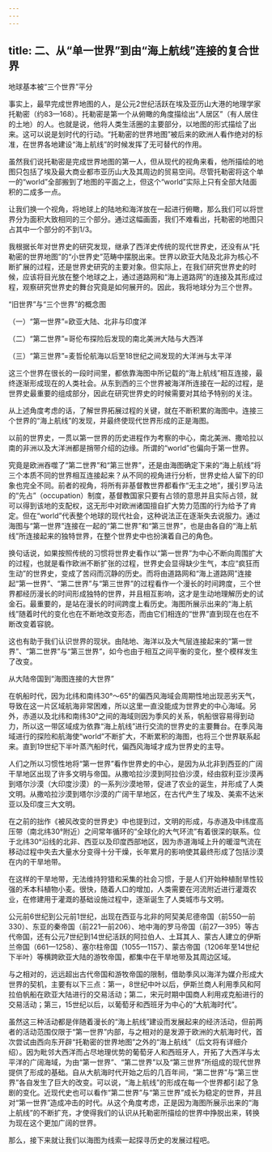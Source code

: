 ```yaml
---
---
---
```

title: 二、从“单一世界”到由“海上航线”连接的复合世界
---





地球基本被“三个世界”平分


事实上，最早完成世界地图的人，是公元2世纪活跃在埃及亚历山大港的地理学家托勒密（约83—168）。托勒密是第一个从俯瞰的角度描绘出“人居区”（有人居住的土地）的人。也就是说，他将人类生活圈的主要部分，以地图的形式描绘了出来。这可以说是划时代的行动。“托勒密的世界地图”被后来的欧洲人看作绝对的标准，在世界各地建设“海上航线”的时候发挥了无可替代的作用。

虽然我们说托勒密是完成世界地图的第一人，但从现代的视角来看，他所描绘的地图只包括了埃及最大商业都市亚历山大及其周边的贸易空间。尽管托勒密将这个单一的“world”全部搬到了地图的平面之上，但这个“world”实际上只有全部大陆面积的二成多一点。

让我们换一个视角，将地球上的陆地和海洋放在一起进行俯瞰，那么我们可以将世界分为面积大致相同的三个部分。通过这幅画面，我们不难看出，托勒密的地图只占其中一个部分的不到1/3。

我根据长年对世界史的研究发现，继承了西洋史传统的现代世界史，还没有从“托勒密的世界地图”的“小世界史”范畴中摆脱出来。世界以欧亚大陆及北非为核心不断扩展的过程，还是世界史研究的主要对象。但实际上，在我们研究世界史的时候，应该将目光放在整个地球之上，通过道路网和“海上道路网”的连接及其形成过程，观察研究世界史的舞台究竟是如何展开的。因此，我将地球分为三个世界。

“旧世界”与“三个世界”的概念图



（一）“第一世界”=欧亚大陆、北非与印度洋

（二）“第二世界”=哥伦布探险后发现的南北美洲大陆与大西洋

（三）“第三世界”=麦哲伦航海以后至18世纪之间发现的大洋洲与太平洋




这三个世界在很长的一段时间里，都依靠海图中所记载的“海上航线”相互连接，最终逐渐形成现在的人类社会。从东到西的三个世界被海洋所连接在一起的过程，是世界史最重要的组成部分，因此在研究世界史的时候需要对其给予特别的关注。

从上述角度考虑的话，了解世界拓展过程的关键，就在不断积累的海图中。连接三个世界的“海上航线”的发现，并最终使现代世界形成的正是海图。

以前的世界史，一贯以第一世界的历史进程作为考察的中心，南北美洲、撒哈拉以南的非洲以及大洋洲都是捎带介绍的边缘。所谓的“world”也偏向于第一世界。

究竟是欧洲吞噬了“第二世界”和“第三世界”，还是由海图确定下来的“海上航线”将三个本质不同的世界相互连接起来？从不同的视角进行分析，世界史给人留下的印象也完全不同。前者的视角，将所有非基督教世界都看作“无主之地”，援引罗马法的“先占”（occupation）制度，基督教国家只要有占领的意思并且实际占领，就可以得到该地的支配权，这无形中对欧洲诸国擅自扩大势力范围的行为给予了肯定。但在“world”代表整个地球的现代社会，这种说法正在逐渐失去说服力。通过海图与“第一世界”连接在一起的“第二世界”和“第三世界”，也是由各自的“海上航线”所连接起来的独特世界，在整个世界史中也扮演着自己的角色。

换句话说，如果按照传统的习惯将世界史看作以“第一世界”为中心不断向周围扩大的过程，也就是看作欧洲不断扩张的过程，世界史会显得缺少生气，本应“疯狂而生动”的世界史，变成了苦闷而沉静的历史。而将由道路网和“海上道路网”连接起“第一世界”、“第二世界”与“第三世界”的过程看作一个漫长的时间跨度，三个世界都经历漫长的时间形成独特的世界，并且相互影响，这才是生动地理解历史的试金石。最重要的，是站在漫长的时间跨度上看历史。海图所展示出来的“海上航线”随着时代的变化也在不断地改变形态，而由它们相连的“世界”直到现在也在不断改变着容貌。

这也有助于我们认识世界的现状。由陆地、海洋以及大气层连接起来的“第一世界”、“第二世界”与“第三世界”，如今也由于相互之间平衡的变化，整个模样发生了改变。





从大陆帝国到“海图连接的大世界”


在帆船时代，因为北纬和南纬30°～65°的偏西风海域会周期性地出现恶劣天气，导致在这一片区域航海非常困难，所以这里一直没能成为世界史的中心海域。另外，赤道以及北纬和南纬30°之间的海域则因为季风的关系，帆船很容易得到动力，所以这一带区域成为依靠“海上航线”进行交流的世界史的主要舞台。在季风海域进行的探险和航海使“world”不断扩大，不断累积的海图，也将三个世界联系起来。直到19世纪下半叶蒸汽船时代，偏西风海域才成为世界史的主导。

人们之所以习惯性地将“第一世界”看作世界史的中心，是因为从北非到西亚的广阔干旱地区出现了许多文明与帝国。从撒哈拉沙漠到阿拉伯沙漠，经由叙利亚沙漠再到塔尔沙漠（大印度沙漠）的一系列沙漠地带，促进了农业的诞生，并形成了人类文明。从撒哈拉沙漠到塔尔沙漠的广阔干旱地区，在古代产生了埃及、美索不达米亚以及印度三大文明。

在之前的拙作《被风改变的世界史》中也提到过，文明的形成，与赤道及中纬度高压带（南北纬30°附近）之间常年循环的“全球化的大气环流”有着很深的联系。位于北纬30°沿线的北非、西亚以及印度西部地区，因为赤道海域上升的暖湿气流在移动过程中失去大量水分变得十分干燥，长年累月的影响使其最终形成了包括沙漠在内的干旱地带。

在这样的干旱地带，无法维持狩猎和采集的社会习惯，于是人们开始种植耐旱性较强的禾本科植物小麦。很快，随着人口的增加，人类需要在河流附近进行灌溉农业，在修建用于灌溉的基础设施过程中，逐渐诞生了人类城市与文明。

公元前6世纪到公元前1世纪，出现在西亚与北非的阿契美尼德帝国（前550—前330）、东亚的秦帝国（前221—前206）、地中海的罗马帝国（前27—395）等古代帝国，还有公元7世纪到14世纪活跃的阿拉伯人、土耳其人、蒙古人建立的伊斯兰帝国（661—1258）、塞尔柱帝国（1055—1157）、蒙古帝国（1206年至14世纪下半叶）等横跨欧亚大陆的游牧帝国，都集中在干旱地带及其周边区域。

与之相对的，远远超出古代帝国和游牧帝国的限制，借助季风以海洋为媒介形成大世界的契机，主要有以下三点：第一，8世纪中叶以后，伊斯兰商人利用季风和阿拉伯帆船在欧亚大陆进行的交易活动；第二，宋元时期中国商人利用戎克船进行的交易活动；第三，15世纪以后，以葡萄牙和西班牙为中心的“大航海时代”。

虽然这三种活动都是伴随着漫长的“海上航线”建设而发展起来的经济活动，但前两者的活动范围仅限于“第一世界”内部，与之相对的是发源于欧洲的大航海时代，首次尝试由西向东开辟“托勒密的世界地图”之外的“海上航线”（后文将有详细介绍）。因为毗邻大西洋而占尽地理优势的葡萄牙人和西班牙人，开拓了大西洋与太平洋的广阔海域，为由“第一世界”、“第二世界”以及“第三世界”所组成的现代世界提供了形成的基础。自从大航海时代开始之后的几百年间，“第二世界”与“第三世界”各自发生了巨大的改变。可以说，“海上航线”的形成在每一个世界都引起了急剧的变化。近现代史也可以看作“第二世界”与“第三世界”成长为稳定的世界，并且对“第一世界”造成冲击的时代。从这个角度考虑，正是因为海图所展示出来的“海上航线”的不断扩充，才使得我们的认识从托勒密所描绘的世界中挣脱出来，转换为现在这个更加广阔的世界。

那么，接下来就让我们以海图为线索一起探寻历史的发展过程吧。